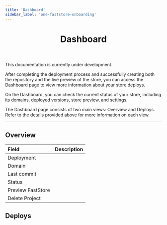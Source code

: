 ```yaml
---
title: 'Dashboard'
sidebar_label: 'one-faststore-onboarding'
---
```



<header>

# Dashboard

</header>

<Callout type="warning" emoji="⚠️">
  This documentation is currently under development.
</Callout>

After completing the deployment process and successfully creating both the repository and the live preview of the store, you can access the Dashboard page to view more information about your store deploys.

On the Dashboard, you can check the current status of your store, including its domains, deployed versions, store preview, and settings.

The Dashboard page consists of two main views: Overview and Deploys. Refer to the details provided above for more information on each view.

---

## Overview


| Field                 | Description  |
| :-------------------- | :----------- |
| Deployment            |              |
| Domain                |              |
| Last commit           |              |
| Status                |              |
| Preview FastStore     |              |
| Delete Project        |              |


## Deploys